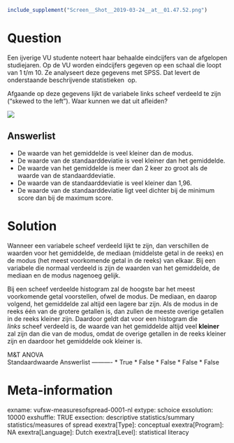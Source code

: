 ```r
include_supplement("Screen__Shot__2019-03-24__at__01.47.52.png")
```

Question
========
Een ijverige VU studente noteert haar behaalde eindcijfers van de
afgelopen studiejaren. Op de VU worden eindcijfers gegeven op een schaal
die loopt van 1 t/m 10. Ze analyseert deze gegevens met SPSS. Dat levert
de onderstaande beschrijvende statistieken  op.  
  
  
Afgaande op deze gegevens lijkt de variabele links scheef verdeeld te
zijn (“skewed to the left”). Waar kunnen we dat uit afleiden?   
  
![](Screen__Shot__2019-03-24__at__01.47.52.png)

Answerlist
----------
* De waarde van het gemiddelde is veel kleiner dan de modus.
* De waarde van de standaarddeviatie is veel kleiner dan het gemiddelde.
* De waarde van het gemiddelde is meer dan 2 keer zo groot als de waarde
  van de standaarddeviatie.
* De waarde van de standaarddeviatie is veel kleiner dan 1,96.
* De waarde van de standaarddeviatie ligt veel dichter bij de minimum
  score dan bij de maximum score.

Solution
========





Wanneer een variabele scheef verdeeld lijkt te zijn, dan verschillen de
waarden voor het gemiddelde, de mediaan (middelste getal in de reeks) en
de modus (het meest voorkomende getal in de reeks) van elkaar. Bij een
variabele die normaal verdeeld is zijn de waarden van het gemiddelde, de
mediaan en de modus nagenoeg gelijk.  
  
Bij een scheef verdeelde histogram zal de hoogste bar het meest
voorkomende getal voorstellen, ofwel de modus. De mediaan, en daarop
volgend, het gemiddelde zal altijd een lagere bar zijn. Als de modus in
de reeks één van de grotere getallen is, dan zullen de meeste overige
getallen in de reeks kleiner zijn. Daardoor geldt dat voor een histogram
die *links *scheef verdeeld is, de waarde van het gemiddelde altijd veel
**kleiner** zal zijn dan die van de modus, omdat de overige getallen in
de reeks kleiner zijn en daardoor het gemiddelde ook kleiner is.





M&T ANOVA  
Standaardwaarde
Answerlist
----------
* True
* False
* False
* False
* False

Meta-information
================
exname: vufsw-measuresofspread-0001-nl
extype: schoice
exsolution: 10000
exshuffle: TRUE
exsection: descriptive statistics/summary statistics/measures of spread
exextra[Type]: conceptual
exextra[Program]: NA
exextra[Language]: Dutch
exextra[Level]: statistical literacy

